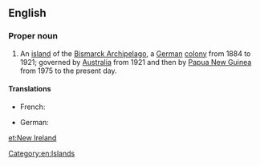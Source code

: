 ==English==

===Proper noun===
{{en-proper noun|head=[[New]] [[Ireland]]}}

# An [[island]] of the [[Bismarck Archipelago]], a [[German]] [[colony]] from 1884 to 1921; governed by [[Australia]] from 1921 and then by [[Papua New Guinea]] from 1975 to the present day.

====Translations====
{{trans-top|island}}
* French: {{t|fr|Nouvelle-Irlande|f}}
{{trans-mid}}
* German: {{t|de|Neumecklenburg}}
{{trans-bottom}}

[[Category:en:Islands]]

[[et:New Ireland]]